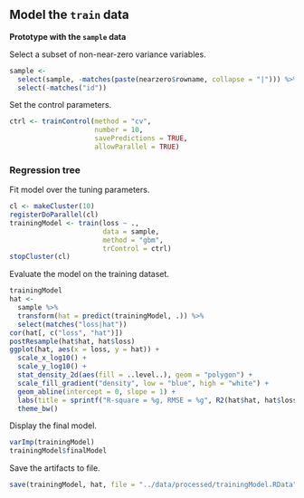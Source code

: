 ## Model the `train` data

**Prototype with the `sample` data**

Select a subset of non-near-zero variance variables.

```{r}
sample <-
  select(sample, -matches(paste(nearzero$rowname, collapse = "|"))) %>%
  select(-matches("id"))
```

Set the control parameters.

```{r}
ctrl <- trainControl(method = "cv",
                     number = 10,
                     savePredictions = TRUE,
                     allowParallel = TRUE)
```


### Regression tree

Fit model over the tuning parameters.

```{r}
cl <- makeCluster(10)
registerDoParallel(cl)
trainingModel <- train(loss ~ .,
                       data = sample,
                       method = "gbm",
                       trControl = ctrl)
stopCluster(cl)
```

Evaluate the model on the training dataset.

```{r}
trainingModel
hat <-
  sample %>%
  transform(hat = predict(trainingModel, .)) %>%
  select(matches("loss|hat"))
cor(hat[, c("loss", "hat")])
postResample(hat$hat, hat$loss)
ggplot(hat, aes(x = loss, y = hat)) +
  scale_x_log10() +
  scale_y_log10() +
  stat_density_2d(aes(fill = ..level..), geom = "polygon") +
  scale_fill_gradient("density", low = "blue", high = "white") +
  geom_abline(intercept = 0, slope = 1) +
  labs(title = sprintf("R-square = %g, RMSE = %g", R2(hat$hat, hat$loss), RMSE(hat$hat, hat$loss))) +
  theme_bw()
```

Display the final model.

```{r}
varImp(trainingModel)
trainingModel$finalModel
```

Save the artifacts to file.

```{r}
save(trainingModel, hat, file = "../data/processed/trainingModel.RData")
```
